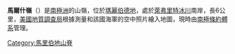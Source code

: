 {{coord|85|46|S|146|10|W|source:GNIS|display=title}}

'''馬爾什嶺'''（{{lang-en|Marsh Ridge}}）是[[南極洲|南極洲]]的山嶺，位於[[瑪麗伯德地|瑪麗伯德地]]，處於[[萊弗里特冰川|萊弗里特冰川]]南岸，長6公里，[[美國地質調查局|美國地質調查局]]根據測量和該國海軍的空中照片繪入地圖，現時由[[南極條約體系|南極條約體系]]管理。

{{DEFAULTSORT:Marsh Ridge}}
[[Category:馬里伯地山脊|Category:馬里伯地山脊]]


{{MarieByrdLand-geo-stub}}